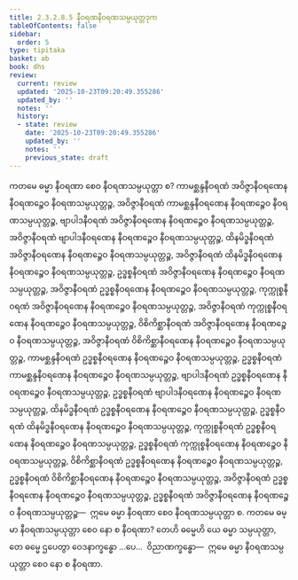 ```yaml
---
title: 2.3.2.8.5 နီဝရဏနီဝရဏသမ္ပယုတ္တဒုက
tableOfContents: false
sidebar:
  order: 5
type: tipitaka
basket: ab
book: dhs
review:
  current: review
  updated: '2025-10-23T09:20:49.355286'
  updated_by: ''
  notes: ''
  history:
  - state: review
    date: '2025-10-23T09:20:49.355286'
    updated_by: ''
    notes: ''
    previous_state: draft
---
```



<ReviewStatus review={frontmatter.review} showDetails={true} />

<HypothesisAnnotation frontmatter={frontmatter} />

<DynamicBreadcrumb />

<Division number="1176" book="dhs" e="ch" v="29" p="235">

<Paragraph number="1871" book="dhs">
ကတမေ ဓမ္မာ နီဝရဏာ စေဝ နီဝရဏသမ္ပယုတ္တာ စ? ကာမစ္ဆန္ဒနီဝရဏံ အဝိဇ္ဇာနီဝရဏေန နီဝရဏဉ္စေဝ နီဝရဏသမ္ပယုတ္တဉ္စ, အဝိဇ္ဇာနီဝရဏံ ကာမစ္ဆန္ဒနီဝရဏေန နီဝရဏဉ္စေဝ နီဝရဏသမ္ပယုတ္တဉ္စ, ဗျာပါဒနီဝရဏံ အဝိဇ္ဇာနီဝရဏေန နီဝရဏဉ္စေဝ နီဝရဏသမ္ပယုတ္တဉ္စ, အဝိဇ္ဇာနီဝရဏံ ဗျာပါဒနီဝရဏေန နီဝရဏဉ္စေဝ နီဝရဏသမ္ပယုတ္တဉ္စ, ထိနမိဒ္ဓနီဝရဏံ အဝိဇ္ဇာနီဝရဏေန နီဝရဏဉ္စေဝ နီဝရဏသမ္ပယုတ္တဉ္စ, အဝိဇ္ဇာနီဝရဏံ ထိနမိဒ္ဓနီဝရဏေန နီဝရဏဉ္စေဝ နီဝရဏသမ္ပယုတ္တဉ္စ, ဥဒ္ဓစ္စနီဝရဏံ အဝိဇ္ဇာနီဝရဏေန နီဝရဏဉ္စေဝ နီဝရဏသမ္ပယုတ္တဉ္စ, အဝိဇ္ဇာနီဝရဏံ ဥဒ္ဓစ္စနီဝရဏေန နီဝရဏဉ္စေဝ နီဝရဏသမ္ပယုတ္တဉ္စ, ကုက္ကုစ္စနီဝရဏံ အဝိဇ္ဇာနီဝရဏေန နီဝရဏဉ္စေဝ နီဝရဏသမ္ပယုတ္တဉ္စ, အဝိဇ္ဇာနီဝရဏံ ကုက္ကုစ္စနီဝရဏေန နီဝရဏဉ္စေဝ နီဝရဏသမ္ပယုတ္တဉ္စ, ဝိစိကိစ္ဆာနီဝရဏံ အဝိဇ္ဇာနီဝရဏေန နီဝရဏဉ္စေဝ နီဝရဏသမ္ပယုတ္တဉ္စ, အဝိဇ္ဇာနီဝရဏံ ဝိစိကိစ္ဆာနီဝရဏေန နီဝရဏဉ္စေဝ နီဝရဏသမ္ပယုတ္တဉ္စ, ကာမစ္ဆန္ဒနီဝရဏံ ဥဒ္ဓစ္စနီဝရဏေန နီဝရဏဉ္စေဝ နီဝရဏသမ္ပယုတ္တဉ္စ, ဥဒ္ဓစ္စနီဝရဏံ ကာမစ္ဆန္ဒနီဝရဏေန နီဝရဏဉ္စေဝ နီဝရဏသမ္ပယုတ္တဉ္စ, ဗျာပါဒနီဝရဏံ ဥဒ္ဓစ္စနီဝရဏေန နီဝရဏဉ္စေဝ နီဝရဏသမ္ပယုတ္တဉ္စ, ဥဒ္ဓစ္စနီဝရဏံ ဗျာပါဒနီဝရဏေန နီဝရဏဉ္စေဝ နီဝရဏသမ္ပယုတ္တဉ္စ, ထိနမိဒ္ဓနီဝရဏံ ဥဒ္ဓစ္စနီဝရဏေန နီဝရဏဉ္စေဝ နီဝရဏသမ္ပယုတ္တဉ္စ, ဥဒ္ဓစ္စနီဝရဏံ ထိနမိဒ္ဓနီဝရဏေန နီဝရဏဉ္စေဝ နီဝရဏသမ္ပယုတ္တဉ္စ, ကုက္ကုစ္စနီဝရဏံ ဥဒ္ဓစ္စနီဝရဏေန နီဝရဏဉ္စေဝ နီဝရဏသမ္ပယုတ္တဉ္စ, ဥဒ္ဓစ္စနီဝရဏံ ကုက္ကုစ္စနီဝရဏေန နီဝရဏဉ္စေဝ နီဝရဏသမ္ပယုတ္တဉ္စ, ဝိစိကိစ္ဆာနီဝရဏံ ဥဒ္ဓစ္စနီဝရဏေန နီဝရဏဉ္စေဝ နီဝရဏသမ္ပယုတ္တဉ္စ, ဥဒ္ဓစ္စနီဝရဏံ ဝိစိကိစ္ဆာနီဝရဏေန နီဝရဏဉ္စေဝ နီဝရဏသမ္ပယုတ္တဉ္စ, အဝိဇ္ဇာနီဝရဏံ ဥဒ္ဓစ္စနီဝရဏေန နီဝရဏဉ္စေဝ နီဝရဏသမ္ပယုတ္တဉ္စ, ဥဒ္ဓစ္စနီဝရဏံ အဝိဇ္ဇာနီဝရဏေန နီဝရဏဉ္စေဝ နီဝရဏသမ္ပယုတ္တဉ္စ—  ဣမေ ဓမ္မာ နီဝရဏာ စေဝ နီဝရဏသမ္ပယုတ္တာ စ.
</Paragraph>

</Division>
<Division number="1177" book="dhs" e="ch" v="29" p="236">

<Paragraph number="1872" book="dhs">
ကတမေ ဓမ္မာ နီဝရဏသမ္ပယုတ္တာ စေဝ နော စ နီဝရဏာ? တေဟိ ဓမ္မေဟိ ယေ ဓမ္မာ သမ္ပယုတ္တာ, တေ ဓမ္မေ ဌပေတွာ ဝေဒနာက္ခန္ဓော …ပေ…  ဝိညာဏက္ခန္ဓော—  ဣမေ ဓမ္မာ နီဝရဏသမ္ပယုတ္တာ စေဝ နော စ နီဝရဏာ.
</Paragraph>
</Division>